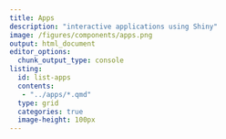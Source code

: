 ```yaml
---
title: Apps
description: "interactive applications using Shiny"
image: /figures/components/apps.png
output: html_document
editor_options: 
  chunk_output_type: console
listing: 
  id: list-apps
  contents: 
   - "../apps/*.qmd"
  type: grid
  categories: true
  image-height: 100px
---
```


::: {#list-apps}
:::

